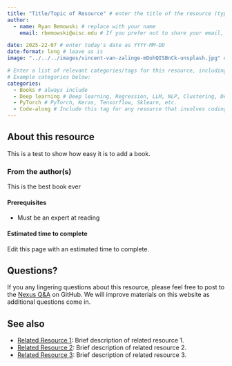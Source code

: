 ```yaml
---
title: "Title/Topic of Resource" # enter the title of the resource (typically the name of the article/workshop/video/book/etc. )
author: 
  - name: Ryan Bemowski # replace with your name
    email: rbemowski@wisc.edu # If you prefer not to share your email, delete this entire line (including "email:").

date: 2025-22-07 # enter today's date as YYYY-MM-DD
date-format: long # leave as is
image: "../../../images/vincent-van-zalinge-mDohQISBnCk-unsplash.jpg" # In your local copy of the Nexus repository, add a representative image for this resource to the images folder. Both PNGs and JPGs are acceptable formats. Adjust the filename here from "vincent-van-zalinge-mDohQISBnCk-unsplash.jpg" to the name of your image.

# Enter a list of relevant categories/tags for this resource, including the type (workshop, book, video, podcast, etc.) topic of focus, and anything else that might be relevant. Please check out the tags which are already being used on Nexus by visiting https://uw-madison-datascience.github.io/ML-X-Nexus/Learn/ and looking under "Categories". Avoid repeating tags with alternative spelling (e.g., use Deep Learning rather than DL since Deep Learning is already being used.). 
# Example categories below:
categories: 
  - Books # always include
  - Deep learning # Deep learning, Regression, LLM, NLP, Clustering, Decision trees, etc.
  - PyTorch # PyTorch, Keras, Tensorflow, Sklearn, etc.
  - Code-along # Include this tag for any resource that involves coding along as a learning mechanism (e.g., workshop, reading with code examples or notebooks to follow along)
---
```

## About this resource
<!-- MARKDOWN COMMENT: Replace the instructions below with your resource description -->
This is a test to show how easy it is to add a book.

### From the author(s)
<!-- MARKDOWN COMMENT: Add a summary of the book quoted from the authors -->
This is the best book ever

#### Prerequisites
- Must be an expert at reading

#### Estimated time to complete 
Edit this page with an estimated time to complete.

## Questions?
If you any lingering questions about this resource, please feel free to post to the [Nexus Q&A](https://github.com/UW-Madison-DataScience/ML-X-Nexus/discussions/categories/q-a) on GitHub. We will improve materials on this website as additional questions come in.

## See also
<!-- MARKDOWN COMMENT: Please Check the existing resources on Nexus to see if any other related resources (e.g., related books/videos, blog posts commenting on the resource, alternative approaches/frameworks, etc.) should be linked below. You may also link to resources which aren't currently on the Nexus platform, if applicable. If you're feeling ambitious, you may wish to post those to Nexus as well!  -->
- [Related Resource 1](Link to related resource 1): Brief description of related resource 1.
- [Related Resource 2](Link to related resource 2): Brief description of related resource 2.
- [Related Resource 3](Link to related resource 3): Brief description of related resource 3.

